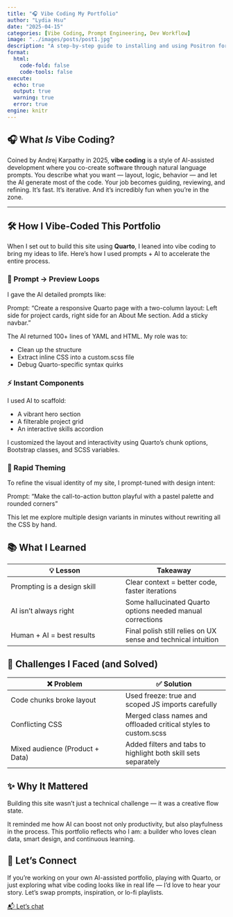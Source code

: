```yaml
---
title: "🎧 Vibe Coding My Portfolio"
author: "Lydia Hsu"
date: "2025-04-15"
categories: [Vibe Coding, Prompt Engineering, Dev Workflow]
image: "../images/posts/post1.jpg"
description: "A step-by-step guide to installing and using Positron for desktop apps."
format:
  html:
    code-fold: false
    code-tools: false
execute:
  echo: true
  output: true
  warning: true
  error: true
engine: knitr
---
```


## 🎧 What *Is* Vibe Coding?{.no-anchor}

Coined by Andrej Karpathy in 2025, **vibe coding** is a style of AI-assisted development where you co-create software through natural language prompts. You describe what you want — layout, logic, behavior — and let the AI generate most of the code. Your job becomes guiding, reviewing, and refining. It's fast. It's iterative. And it's incredibly fun when you're in the zone.

---

## 🛠️ How I Vibe-Coded This Portfolio{.no-anchor}

When I set out to build this site using **Quarto**, I leaned into vibe coding to bring my ideas to life. Here's how I used prompts + AI to accelerate the entire process.

### 🔁 Prompt → Preview Loops{.no-anchor}

I gave the AI detailed prompts like:

Prompt: "Create a responsive Quarto page with a two-column layout:
Left side for project cards, right side for an About Me section. Add a sticky navbar."

The AI returned 100+ lines of YAML and HTML. My role was to:

- Clean up the structure
- Extract inline CSS into a custom.scss file
- Debug Quarto-specific syntax quirks

### ⚡ Instant Components{.no-anchor}

I used AI to scaffold:

- A vibrant hero section
- A filterable project grid
- An interactive skills accordion

I customized the layout and interactivity using Quarto's chunk options, Bootstrap classes, and SCSS variables.

### 🎨 Rapid Theming{.no-anchor}

To refine the visual identity of my site, I prompt-tuned with design intent:

Prompt: "Make the call-to-action button playful with a pastel palette and rounded corners"

This let me explore multiple design variants in minutes without rewriting all the CSS by hand.

## 📚 What I Learned{.no-anchor}

| 💡 Lesson | Takeaway |
|-----------|----------|
| Prompting is a design skill | Clear context = better code, faster iterations |
| AI isn't always right | Some hallucinated Quarto options needed manual corrections |
| Human + AI = best results | Final polish still relies on UX sense and technical intuition |

## 🧩 Challenges I Faced (and Solved){.no-anchor}

| ❌ Problem | ✅ Solution |
|-----------|----------|
| Code chunks broke layout | Used freeze: true and scoped JS imports carefully |
| Conflicting CSS | Merged class names and offloaded critical styles to custom.scss |
| Mixed audience (Product + Data) | Added filters and tabs to highlight both skill sets separately |

## ✨ Why It Mattered{.no-anchor}

Building this site wasn't just a technical challenge — it was a creative flow state.

It reminded me how AI can boost not only productivity, but also playfulness in the process. This portfolio reflects who I am: a builder who loves clean data, smart design, and continuous learning.

## 🤝 Let's Connect{.no-anchor}

If you're working on your own AI-assisted portfolio, playing with Quarto, or just exploring what vibe coding looks like in real life — I'd love to hear your story.
Let's swap prompts, inspiration, or lo-fi playlists.

[📬 Let’s chat](mailto:lydia.tzuchi@gmail.com){.btn .btn-primary}
